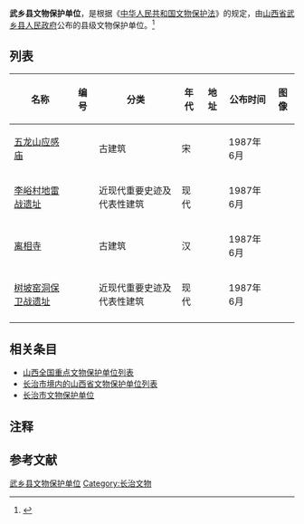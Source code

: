 '''武乡县文物保护单位'''，是根据《[[中华人民共和国文物保护法|中华人民共和国文物保护法]]》的规定，由[[山西省|山西省]][[武乡县|武乡县]][[武乡县人民政府|人民政府]]公布的县级文物保护单位。<ref>{{cite web|title=山西省 |url=http://www.ncha.gov.cn/portals/0/second/wenwubhml/%E5%B1%B1%E8%A5%BF%E7%9C%811.rar |work=中国文物保护单位名录 |publisher=中华人民共和国国家文物局 |accessdate=2012-12-26 |deadurl=yes |archiveurl=https://web.archive.org/web/20120501202356/http://www.sach.gov.cn/portals/0/second/wenwubhml/%E5%B1%B1%E8%A5%BF%E7%9C%811.rar |archivedate=2012-05-01 }}</ref>

==列表==
{{Expand list}}<center>
{| class="wikitable sortable"
|- 
!名称 
!编号
!分类 
!年代
!地址
!公布时间
!图像
|-
| [[五龙山应感庙|五龙山应感庙]] ||   || 古建筑 || 宋 ||   || 1987年6月 ||
|-
| [[李峪村地雷战遗址|李峪村地雷战遗址]] ||   || 近现代重要史迹及代表性建筑 || 现代 ||   || 1987年6月 ||
|-
| [[离相寺|离相寺]] ||   || 古建筑 || 汉 ||   || 1987年6月 ||
|-
| [[树坡窑洞保卫战遗址|树坡窑洞保卫战遗址]] ||   || 近现代重要史迹及代表性建筑 || 现代 ||   || 1987年6月 ||
|-
|}
</center>

==相关条目==
* [[山西全国重点文物保护单位列表|山西全国重点文物保护单位列表]]
* [[长治市境内的山西省文物保护单位列表|长治市境内的山西省文物保护单位列表]]
* [[长治市文物保护单位|长治市文物保护单位]]

==注释==
{{ReflistH}}
{{NoteFoot}}
{{ReflistF}}

==参考文献==
{{Reflist}}

{{山西文保}}
[[Category:武乡县文物保护单位|]]
[[Category:长治文物|Category:长治文物]]